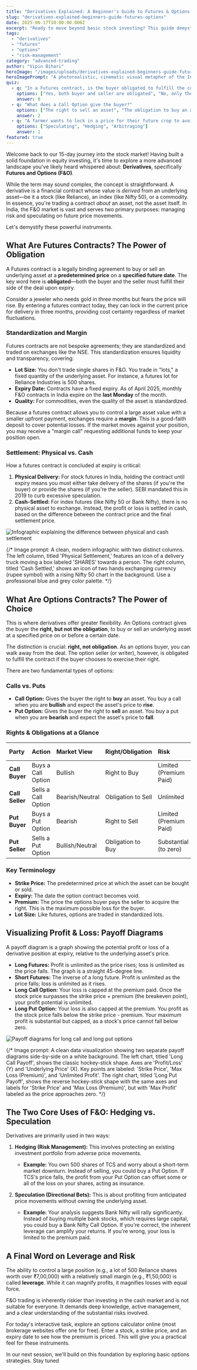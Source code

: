 ```yaml
---
title: "Derivatives Explained: A Beginner's Guide to Futures & Options (F&O)"
slug: "derivatives-explained-beginners-guide-futures-options"
date: 2025-06-17T10:00:00.000Z
excerpt: "Ready to move beyond basic stock investing? This guide demystifies derivatives, breaking down Futures and Options (F&O). Learn what they are, their core differences, and how Indian traders use them for hedging and speculation."
tags:
  - "derivatives"
  - "futures"
  - "options"
  - "risk-management"
category: "advanced-trading"
author: "Vipin Bihari"
heroImage: "/images/uploads/derivatives-explained-beginners-guide-futures-options/hero-derivatives.jpg"
heroImagePrompt: "A photorealistic, cinematic visual metaphor of the Indian derivatives market. A glowing, digital representation of the Nifty 50 index chart forms the landscape. From it, two paths emerge: one, a rigid, straight bridge of light labeled 'Futures,' representing obligation. The other, a flexible, branching pathway of light particles labeled 'Options,' representing choice. In the background, a stylized, modern depiction of Dalal Street at dusk adds context. The atmosphere is sophisticated and data-driven."
quiz:
  - q: "In a Futures contract, is the buyer obligated to fulfill the contract?"
    options: ["Yes, both buyer and seller are obligated", "No, only the seller is obligated", "No, it's their right but not an obligation"]
    answer: 0
  - q: "What does a Call Option give the buyer?"
    options: ["The right to sell an asset", "The obligation to buy an asset", "The right, but not the obligation, to buy an asset"]
    answer: 2
  - q: "A farmer wants to lock in a price for their future crop to avoid losses from a price drop. What is this strategy called?"
    options: ["Speculating", "Hedging", "Arbitraging"]
    answer: 1
featured: true
---
```


Welcome back to our 15-day journey into the stock market! Having built a solid foundation in equity investing, it's time to explore a more advanced landscape you've likely heard whispered about: **Derivatives**, specifically **Futures and Options (F&O)**.

While the term may sound complex, the concept is straightforward. A derivative is a financial contract whose value is *derived* from an underlying asset—be it a stock (like Reliance), an index (like Nifty 50), or a commodity. In essence, you're trading a contract *about* an asset, not the asset itself. In India, the F&O market is vast and serves two primary purposes: managing risk and speculating on future price movements.

Let's demystify these powerful instruments.

## What Are Futures Contracts? The Power of Obligation

A Futures contract is a legally binding agreement to buy or sell an underlying asset at a **predetermined price** on a **specified future date**. The key word here is **obligated**—both the buyer and the seller must fulfill their side of the deal upon expiry.

Consider a jeweler who needs gold in three months but fears the price will rise. By entering a futures contract today, they can lock in the current price for delivery in three months, providing cost certainty regardless of market fluctuations.

### Standardization and Margin

Futures contracts are not bespoke agreements; they are standardized and traded on exchanges like the NSE. This standardization ensures liquidity and transparency, covering:

*   **Lot Size:** You don't trade single shares in F&O. You trade in "lots," a fixed quantity of the underlying asset. For instance, a futures lot for Reliance Industries is 500 shares.
*   **Expiry Date:** Contracts have a fixed expiry. As of April 2025, monthly F&O contracts in India expire on the **last Monday** of the month.
*   **Quality:** For commodities, even the quality of the asset is standardized.

Because a futures contract allows you to control a large asset value with a smaller upfront payment, exchanges require a **margin**. This is a good-faith deposit to cover potential losses. If the market moves against your position, you may receive a "margin call" requesting additional funds to keep your position open.

### Settlement: Physical vs. Cash

How a futures contract is concluded at expiry is critical:

1.  **Physical Delivery:** For stock futures in India, holding the contract until expiry means you must either take delivery of the shares (if you're the buyer) or provide the shares (if you're the seller). SEBI mandated this in 2019 to curb excessive speculation.
2.  **Cash-Settled:** For index futures (like Nifty 50 or Bank Nifty), there is no physical asset to exchange. Instead, the profit or loss is settled in cash, based on the difference between the contract price and the final settlement price.

![Infographic explaining the difference between physical and cash settlement](/images/uploads/derivatives-explained-beginners-guide-futures-options/settlement-types.jpg)

{/* Image prompt: A clean, modern infographic with two distinct columns. The left column, titled 'Physical Settlement,' features an icon of a delivery truck moving a box labeled 'SHARES' towards a person. The right column, titled 'Cash Settled,' shows an icon of two hands exchanging currency (rupee symbol) with a rising Nifty 50 chart in the background. Use a professional blue and grey color palette. */}

## What Are Options Contracts? The Power of Choice

This is where derivatives offer greater flexibility. An Options contract gives the buyer the **right, but not the obligation**, to buy or sell an underlying asset at a specified price on or before a certain date.

The distinction is crucial: **right, not obligation**. As an options buyer, you can walk away from the deal. The option seller (or writer), however, is obligated to fulfill the contract if the buyer chooses to exercise their right.

There are two fundamental types of options:

### Calls vs. Puts

*   **Call Option:** Gives the buyer the right to **buy** an asset. You buy a call when you are **bullish** and expect the asset's price to **rise**.
*   **Put Option:** Gives the buyer the right to **sell** an asset. You buy a put when you are **bearish** and expect the asset's price to **fall**.

### Rights & Obligations at a Glance

| Party | Action | Market View | Right/Obligation | Risk | Profit Potential |
| :--- | :--- | :--- | :--- | :--- | :--- |
| **Call Buyer** | Buys a Call Option | Bullish | Right to Buy | Limited (Premium Paid) | Unlimited |
| **Call Seller** | Sells a Call Option | Bearish/Neutral | Obligation to Sell | Unlimited | Limited (Premium Rec'd) |
| **Put Buyer** | Buys a Put Option | Bearish | Right to Sell | Limited (Premium Paid) | Substantial (to zero) |
| **Put Seller** | Sells a Put Option | Bullish/Neutral | Obligation to Buy | Substantial (to zero) | Limited (Premium Rec'd) |

### Key Terminology

*   **Strike Price:** The predetermined price at which the asset can be bought or sold.
*   **Expiry:** The date the option contract becomes void.
*   **Premium:** The price the options buyer pays the seller to acquire the right. This is the maximum possible loss for the buyer.
*   **Lot Size:** Like futures, options are traded in standardized lots.

## Visualizing Profit & Loss: Payoff Diagrams

A payoff diagram is a graph showing the potential profit or loss of a derivative position at expiry, relative to the underlying asset's price.

*   **Long Futures:** Profit is unlimited as the price rises; loss is unlimited as the price falls. The graph is a straight 45-degree line.
*   **Short Futures:** The inverse of a long future. Profit is unlimited as the price falls; loss is unlimited as it rises.
*   **Long Call Option:** Your loss is capped at the premium paid. Once the stock price surpasses the strike price + premium (the breakeven point), your profit potential is unlimited.
*   **Long Put Option:** Your loss is also capped at the premium. You profit as the stock price falls below the strike price - premium. Your maximum profit is substantial but capped, as a stock's price cannot fall below zero.

![Payoff diagrams for long call and long put options](/images/uploads/derivatives-explained-beginners-guide-futures-options/payoff-diagrams.jpg)

{/* Image prompt: A clean data visualization showing two separate payoff diagrams side-by-side on a white background. The left chart, titled 'Long Call Payoff', shows the classic hockey-stick shape. Axes are 'Profit/Loss' (Y) and 'Underlying Price' (X). Key points are labeled: 'Strike Price', 'Max Loss (Premium)', and 'Unlimited Profit'. The right chart, titled 'Long Put Payoff', shows the reverse hockey-stick shape with the same axes and labels for 'Strike Price' and 'Max Loss (Premium)', but with 'Max Profit' labeled as the price approaches zero. */}

## The Two Core Uses of F&O: Hedging vs. Speculation

Derivatives are primarily used in two ways:

1.  **Hedging (Risk Management):** This involves protecting an existing investment portfolio from adverse price movements.
    *   **Example:** You own 500 shares of TCS and worry about a short-term market downturn. Instead of selling, you could buy a Put Option. If TCS's price falls, the profit from your Put Option can offset some or all of the loss on your shares, acting as insurance.

2.  **Speculation (Directional Bets):** This is about profiting from anticipated price movements without owning the underlying asset.
    *   **Example:** Your analysis suggests Bank Nifty will rally significantly. Instead of buying multiple bank stocks, which requires large capital, you could buy a Bank Nifty Call Option. If you're correct, the inherent leverage can amplify your returns. If you're wrong, your loss is limited to the premium paid.

## A Final Word on Leverage and Risk

The ability to control a large position (e.g., a lot of 500 Reliance shares worth over ₹7,00,000) with a relatively small margin (e.g., ₹1,50,000) is called **leverage**. While it can magnify profits, it magnifies losses with equal force.

F&O trading is inherently riskier than investing in the cash market and is not suitable for everyone. It demands deep knowledge, active management, and a clear understanding of the substantial risks involved.

For today's interactive task, explore an options calculator online (most brokerage websites offer one for free). Enter a stock, a strike price, and an expiry date to see how the premium is priced. This will give you a practical feel for these instruments.

In our next session, we'll build on this foundation by exploring basic options strategies. Stay tuned